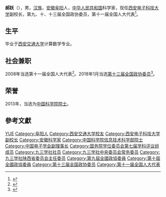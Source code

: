 '''郝跃'''（{{bd|1958年|3月|}}），男，[[汉族|汉族]]，[[安徽|安徽]][[阜阳|阜阳]]人，[[中华人民共和国|中华人民共和国]]科学家，现任[[西安电子科技大学|西安电子科技大学]]副校长，第九、十、十三届全国政协委员，第十一届全国人大代表<ref>{{cite web|author=新华网|title=第十一届全国人大代表|url=http://news.xinhuanet.com/ziliao/2008-03/03/content_7708230.htm?node=36628|publisher=新华网|accessdate=2014-01-07|archive-date=2014-01-10|archive-url=https://web.archive.org/web/20140110211415/http://news.xinhuanet.com/ziliao/2008-03/03/content_7708230.htm?node=36628|dead-url=no}}</ref>。

== 生平 ==
毕业于[[西安交通大学|西安交通大学]]计算数学专业。

== 社会兼职 ==
2008年当选第十一届全国人大代表<ref>{{cite news|title=全国人大代表信息-郝跃|url= http://210.82.31.1:8084/delegate/viewDelegate.action?dbid=112493|accessdate=2013-04-05|newspaper=全国人大网|archive-url=https://web.archive.org/web/20140528014636/http://www.npc.gov.cn/delegate/viewDelegate.action?dbid=112493|archive-date=2014-05-28|dead-url=yes}}</ref>。2018年1月当选[[中国人民政治协商会议第十三届全国委员会委员名单|第十三届全国政协委员]]<ref>{{Cite web|url=http://sports.163.com/18/0126/06/D92BRKK400051C89.html|title=中国人民政治协商会议第十三届全国委员会委员名单|accessdate=2018-01-26|last=|work=网易|archive-url=https://web.archive.org/web/20180127143232/http://sports.163.com/18/0126/06/D92BRKK400051C89.html|archive-date=2018-01-27|dead-url=yes}}</ref>。

== 荣誉 ==
2013年，当选为[[中国科学院院士|中国科学院院士]]。

== 參考文獻 ==
{{reflist}}

{{中国科学院信息技术科学部院士}}
{{国务院学位委员会第七届学科评议组/电子科学与技术}}
{{Navboxes
| title  = 郝跃在[[九三学社|九三学社]]的职务
| list1  =
{{九三学社第十四届中央委员会}}
}}
{{Navboxes
| title  = 郝跃在[[中国电子学会|中国电子学会]]的职务
| list1  =
{{中国电子学会第十届理事会}}
}}

{{Authority control}}
{{DEFAULTSORT:Hao}}
[[Category:郝姓|YUE]]
[[Category:阜阳人|Category:阜阳人]]
[[Category:西安交通大学校友|Category:西安交通大学校友]]
[[Category:西安电子科技大学副校长|Category:西安电子科技大学副校长]]
[[Category:安徽科学家|Category:安徽科学家]]
[[Category:中国科学院信息技术科学部院士|Category:中国科学院信息技术科学部院士]]
[[Category:中国电子学会副理事长|Category:中国电子学会副理事长]]
[[Category:国务院学位委员会第七届学科评议组成员|Category:国务院学位委员会第七届学科评议组成员]]
[[Category:九三学社社员|Category:九三学社社员]]
[[Category:九三学社中央委员会常务委员|Category:九三学社中央委员会常务委员]]
[[Category:九三学社陕西省委员会主任委员|Category:九三学社陕西省委员会主任委员]]
[[Category:第九屆全國政協委員|Category:第九屆全國政協委員]]
[[Category:第十屆全國政協委員|Category:第十屆全國政協委員]]
[[Category:第十三届全国政协委员|Category:第十三届全国政协委员]]
[[Category:第十一届全国人大代表|Category:第十一届全国人大代表]]